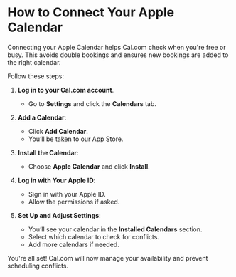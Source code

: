 # How to Connect Your Apple Calendar

Connecting your Apple Calendar helps Cal.com check when you're free or busy. This avoids double bookings and ensures new bookings are added to the right calendar.

Follow these steps:

1. **Log in to your Cal.com account**.

   - Go to **Settings** and click the **Calendars** tab.

2. **Add a Calendar**:

   - Click **Add Calendar**.
   - You’ll be taken to our App Store.

3. **Install the Calendar**:

   - Choose **Apple Calendar** and click **Install**.

4. **Log in with Your Apple ID**:

   - Sign in with your Apple ID.
   - Allow the permissions if asked.

5. **Set Up and Adjust Settings**:
   - You’ll see your calendar in the **Installed Calendars** section.
   - Select which calendar to check for conflicts.
   - Add more calendars if needed.

You're all set! Cal.com will now manage your availability and prevent scheduling conflicts.
